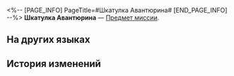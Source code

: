 <%-- [PAGE_INFO]
PageTitle=#Шкатулка Авантюрина#
[END_PAGE_INFO] --%>
{{Предмет Инфобокс
|id          = 140445
|Изображение = Предмет Шкатулка Авантюрина.png
|Тип         = Предмет миссии
|Инвентарь   = Миссии
|Редкость    = 3
|Эффект      = 
|Описание    = 
}}
'''Шкатулка Авантюрина''' — [[Предмет миссии]].

==На других языках==
{{На других языках
|en   = Aventurine's Box
|zhs  = 砂金的匣子
|zht  = 砂金的盒子
|ja   = アベンチュリンの箱
|ko   = 어벤츄린의 상자 케이스
|es   = Caja de Aventurino
|fr   = Boîte d'Aventurine
|ru   = Шкатулка Авантюрина
|th   = กล่องของ Aventurine
|vi   = Chiếc Hộp Của Aventurine
|de   = Aventurins Kiste
|id   = Kotak Aventurine
|pt   = Caixa de Aventurine
}}

==История изменений==
{{История изменений|3.5}}